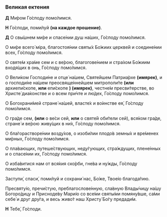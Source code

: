 ### Великая ектения

**Д** Ми́ром Го́споду помо́лимся.

**Н** Го́споди, поми́луй **(на каждое прошение)**.  

**Д** О свы́шнем ми́ре и спасе́нии душ на́ших, Го́споду помо́лимся.

О ми́ре всего́ мiра, благостоя́нии святы́х Бо́жиих церкве́й и соедине́нии всех, Го́споду помо́лимся.

О святе́м хра́ме сем и с ве́рою, благогове́нием и стра́хом Бо́жиим входя́щих в онь, Го́споду помо́лимся.

О Вели́ком Господи́не и отце́ на́шем, Святе́йшем Патриа́рхе **(имярек)**, и о господи́не на́шем преосвяще́ннейшем митрополи́те **(или** архиепи́скопе, **или** епи́скопе **) (имярек)**, честне́м пресви́терстве, во Христе́ диа́констве и о всем при́чте и лю́дех, Го́споду помо́лимся.

О Богохрани́мей стране́ на́шей, власте́х и во́инстве ея́, Го́споду помо́лимся.

О гра́де сем, **(или** о ве́си сей, **или** о святе́й оби́тели сей<R>)</R>, вся́ком гра́де, стране́ и ве́рою живу́щих в ни́х, Го́споду помо́лимся.

О бла́горастворе́нии возду́хов, о изоби́лии плодо́в земны́х и вре́менех ми́рных, Го́споду помо́лимся.

О пла́вающих, путеше́ствующих, неду́гующих, стра́ждущих, плене́нных и о спасе́нии их, Го́споду помо́лимся.

О изба́витися нам от вся́кия ско́рби, гне́ва и ну́жды, Го́споду помо́лимся.

Заступи́, спаси́, поми́луй и сохрани́ нас, Бо́же, Твое́ю благода́тию.

Пресвяту́ю, пречи́стую, преблагослове́нную, сла́вную Влады́чицу на́шу Богоро́дицу и Присноде́ву Мари́ю со все́ми святы́ми помяну́вше, са́ми себе́ и друг дру́га, и весь живо́т наш Христу́ Бо́гу предади́м.

**Н** Тебе́, Го́споди.
